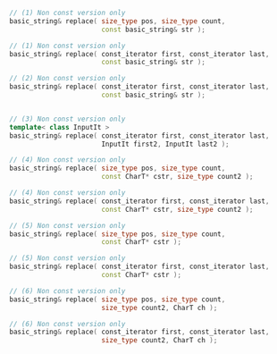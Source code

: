 ```cpp
// (1) Non const version only
basic_string& replace( size_type pos, size_type count,
                       const basic_string& str );

// (1) Non const version only
basic_string& replace( const_iterator first, const_iterator last,
                       const basic_string& str );

// (2) Non const version only
basic_string& replace( const_iterator first, const_iterator last,
                       const basic_string& str );


// (3) Non const version only
template< class InputIt >
basic_string& replace( const_iterator first, const_iterator last,
                       InputIt first2, InputIt last2 );

// (4) Non const version only
basic_string& replace( size_type pos, size_type count,
                       const CharT* cstr, size_type count2 );

// (4) Non const version only
basic_string& replace( const_iterator first, const_iterator last,
                       const CharT* cstr, size_type count2 );

// (5) Non const version only
basic_string& replace( size_type pos, size_type count,
                       const CharT* cstr );

// (5) Non const version only
basic_string& replace( const_iterator first, const_iterator last,
                       const CharT* cstr );

// (6) Non const version only
basic_string& replace( size_type pos, size_type count,
                       size_type count2, CharT ch );

// (6) Non const version only
basic_string& replace( const_iterator first, const_iterator last,
                       size_type count2, CharT ch );
```

